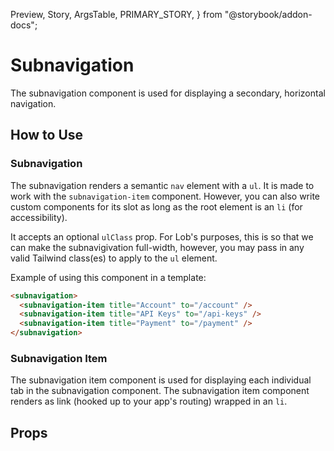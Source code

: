   Preview,
  Story,
  ArgsTable,
  PRIMARY_STORY,
} from "@storybook/addon-docs";

# Subnavigation

The subnavigation component is used for displaying a secondary, horizontal navigation.

<Preview>
  <Story id="components-subnavigation--primary" />
</Preview>

## How to Use

### Subnavigation

The subnavigation renders a semantic `nav` element with a `ul`. It is made to work with the `subnavigation-item` component. However, you can also write custom components for its slot as long as the root element is an `li` (for accessibility).

It accepts an optional `ulClass` prop. For Lob's purposes, this is so that we can make the subnavigivation full-width, however, you may pass in any valid Tailwind class(es) to apply to the `ul` element.

Example of using this component in a template:

```html
<subnavigation>
  <subnavigation-item title="Account" to="/account" />
  <subnavigation-item title="API Keys" to="/api-keys" />
  <subnavigation-item title="Payment" to="/payment" />
</subnavigation>
```

### Subnavigation Item

The subnavigation item component is used for displaying each individual tab in the subnavigation component. The subnavigation item component renders as link (hooked up to your app's routing) wrapped in an `li`.

## Props

<ArgsTable story={PRIMARY_STORY} />
